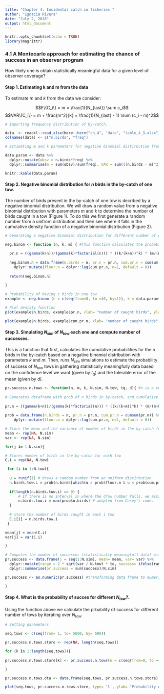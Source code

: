 ```yaml
---
title: "Chapter 4: Incidental catch in fisheries "
author: "Ignacia Rivera"
date: "July 2, 2018"
output: html_document
---
```


```r
knitr::opts_chunk$set(echo = TRUE)
library(magrittr)
```

### 4.1 A Montecarlo approach for estimating the chance of success in an observer program

How likely one is obtain statistically meaningful data for a given level of observer coverage?

#### Step 1. Estimating k and m from the data

To estimate $m$ and $k$ from the data we consider:

$$E\{C_i\} = m = \frac{1}{N_{last}} \sum c_i$$
$$VAR\{C_i\} = m + \frac{m^2}{k} = \frac{1}{N_{last} - 1} \sum (c_i - m)^2$$

```r

# Importing frequency distribution of by-catch.

data  <- readxl::read_xlsx(here::here("ch_4", "data", "table_4_3.xlsx"), sheet = 1, skip= 2)
colnames(data) <- c("n.birds", "freq")

# Estimating m and k parameters for negative binomial distirbution from the data

data.param <- data %>% 
  dplyr::mutate(obsv = n.birds*freq) %>% 
  dplyr::summarise(m = sum(obsv)/sum(freq), VAR = sum(((n.birds - m)^2)*freq) / (sum(freq) - 1), k = m^2/(VAR - m))

knitr::kable(data.param)

```

#### Step 2. Negative binomial distribution for $n$ birds in the by-catch of one tow.

The number of birds present in the by-catch of one tow is decribed by a negative binomial distribution. We will draw a random value from a negative binomial distribution with parameters $m$ and $k$ to determine the number of birds caught in a tow (Figure 1). To do this we first generate a random number from a unifrom distribution and then see where it falls in the cumulative density function of a negative binomial distribution (Figure 2). 

```r

# Generating a negative binomial distribution for different number of caught birds (c)

neg.binom <- function (n, k, m) { #This function calculates the probability of c with k and m parameters 
  
  pr.n = ((gamma(k+n))/(gamma(k)*factorial(n))) * ((k/(k+m))^k) * (m/(m+k))^n # based on eq. 4.7
  
  neg.binom.n = data.frame(n.birds = n, pr.n = pr.n, cum.pr.n = cumsum(pr.n)) %>% 
    dplyr::mutate(floor.n = dplyr::lag(cum.pr.n, n=1, default = 0))
  
  return(neg.binom.n)
  
}

# Probability of having c birds in one tow
example <- neg.binom (n = c(seq(from=0, to =40, by=1)), k = data.param$k, m = data.param$m)

# Plot denisty function
plot(example$n.birds, example$pr.n, xlab= "number of caught birds", ylab= "probability", main = "Density function")

plot(example$n.birds, example$cum.pr.n, xlab= "number of caught birds", ylab= "cumulative probability",  main = "Cumulative Density function")

```

#### Step 3. Simulating $N_{sim}$ of $N_{tow}$ each one and compute number of successes. 

This is a function that first, calculates the cumulative probabilities for the $n$  birds in the by-catch based on a negative binomial distribution with parameters $k$ and $m$. Then, runs $N_{sim}$ simulations to estimate the probability of success of $N_{tow}$ tows in gathering statistically meaningfully data based on the confidence level we want (given by $t_q$) and the tolerable error of the mean (given by $d$).

```r

pr.success.n.tows <- function(n, m, k, N.sim, N.tow, tq, d){ #n is a vector
  
# Generates dataframe with prob of n birds in by-catch, and cumulative probility
  
pr.n = ((gamma(k+n))/(gamma(k)*factorial(n))) * ((k/(k+m))^k) * (m/(m+k))^n # based on eq. 4.7
  
prob = data.frame(n.birds = n, pr.n = pr.n, cum.pr.n = cumsum(pr.n)) %>% 
    dplyr::mutate(floor.n = dplyr::lag(cum.pr.n, n=1, default = 0))

# Store the mean and the variance of number of birds in the by-catch for each simulation
mean <- rep(NA, N.sim)
var <- rep(NA, N.sim)

for(j in 1:N.sim){

# Stores number of birds in the by-catch for each tow
C.i = rep(NA, N.tow)

 for (i in 1:N.tow){
  
  u = runif(1) # draws a random number from an uniform distirbution
  n.birds.tow.i = prob$n.birds[which(u > prob$floor.n & u < prob$cum.pr.n)] # test where does u fall in the CDF generated above to fill the number of birds in the ith tow (from Casey's code)
  
  if(length(n.birds.tow.i) == 0) {
      # If there is no interval in where the draw number falls, we assign the max   number of birds in our vector. 
      n.birds.tow.i = max(prob$n.birds) # adapted from Casey's code. 
  }
  
  # store the number of birds caught in each i tow
  C.i[i] = n.birds.tow.i
 }

mean[j] = mean(C.i)
var[j] = var(C.i)

}

# Computes the number of successes (statistically meaningfull data) with N.tows
pr.success <- data.frame(j = seq(1:N.sim), mean= mean, var= var) %>% 
  dplyr::mutate(range = 2 * sqrt(var / N.tow) * tq, success= ifelse(range < d*mean, 1, 0)) %>% 
  dplyr::summarise(pr.success = sum(success)/N.sim)

pr.success <- as.numeric(pr.success) #transforming data frame to numeric

}

```

#### Step 4. What is the probability of succes for different $N_{tow}$?. 

Using the function above we calculate the prbability of success for different number of tows by iterating over $N_{tow}$. 

```r

# Setting parameters

seq.tows <- c(seq(from= 1, to= 5000, by= 500))

pr.success.n.tows.store <- rep(NA, length(seq.tows))

for (k in 1:length(seq.tows)){  
  
pr.success.n.tows.store[k] <- pr.success.n.tows(n = c(seq(from=0, to =40, by=1)), m = data.param$m, k = data.param$k, N.sim = 100, N.tow = seq.tows[k],  tq = 1.645, d = 0.25)

}

pr.success.n.tows.dta <- data.frame(seq.tows, pr.success.n.tows.store)

plot(seq.tows, pr.success.n.tows.store, type= 'l', ylab= 'Probability of success', xlab = 'Number of tows')


```
